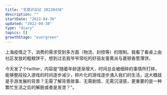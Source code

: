 ```yaml
---
title: "无意识日记 20220430"
description: ""
startDate: "2022-04-30"
updated: "2022-04-30"
type: "diary"
topics: []
growthStage: "evergreen"
---
```


上海疫情之下，消费的需求受到多方面（物流、封控等）的限制。我看了看桌上由社区发放的粗粮饼干，想到过去我爷爷常吃的好丽友蛋黄派与嘉顿香葱薄饼。

今天发了个twitter，内容是“随着年龄逐渐增大，时间总会被细碎的事情所打碎，能够整段投入游戏的时间逐步减少，碎片化的游戏逐步涌入我们的生活，这大概就是手游发展的背景？无需了解背景故事、无需剧情、无需沉浸感，更重要的是一种繁忙生活之后的解脱或者是发泄？”。